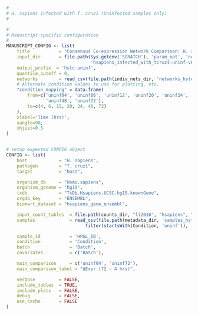 ```r
#
# H. sapiens infected with T. cruzi (Uninfected samples only)
#

#
# Manuscript-specific configuration
#
MANUSCRIPT_CONFIG <- list(
    title           = "Consensus Co-expression Network Comparison: H. sapiens infected with T. cruzi (Uninfected Samples)", 
    input_dir       = file.path(Sys.getenv('SCRATCH'), 'param_opt', 'normal',
                                'hsapiens_infected_with_tcruzi-uninf-v6.1'),
    output_prefix  = 'hstc-uninf',
    quantile_cutoff = 0,
    networks        = read_csv(file.path(indiv_nets_dir, 'networks_hstc-uninf.csv')),
    # Alternate condition values to use for plotting, etc.
    "condition_mapping" = data.frame(
        from=c('uninf04', 'uninf06', 'uninf12', 'uninf20', 'uninf24',
               'uninf48', 'uninf72'),
        to=c(4, 6, 12, 20, 24, 48, 72)
    ),
    xlabel='Time (hrs)',
    xangle=90,
    xhjust=0.5
)


# setup expected CONFIG object 
CONFIG <- list(
    host            = "H. sapiens",
    pathogen        = "T. cruzi",
    target          = "host",

    organism_db     = "Homo.sapiens",
    organism_genome = "hg19",
    txdb            = "TxDb.Hsapiens.UCSC.hg19.knownGene",
    orgdb_key       = "ENSEMBL",
    biomart_dataset = "hsapiens_gene_ensembl",

    input_count_tables  = file.path(counts_dir, "li2016", "hsapiens", "*.count"),
    samples             = read_csv(file.path(metadata_dir, 'samples_hstc.csv')) %>%
                              filter(startsWith(Condition, 'uninf')),

    sample_id           = 'HPGL_ID',
    condition           = 'Condition',
    batch               = 'Batch',
    covariates          = c('Batch'),

    main_comparison     = c('uninf04', 'uninf72'),
    main_comparison_label = "ΔExpr (72 - 4 hrs)",

    verbose         = FALSE,
    include_tables  = TRUE,
    include_plots   = FALSE,
    debug           = FALSE,
    use_cache       = FALSE
)
```
